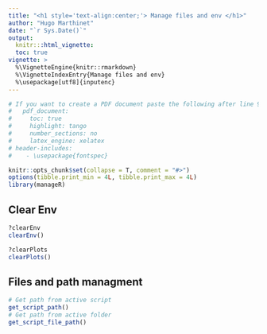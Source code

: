 ```yaml
---
title: "<h1 style='text-align:center;'> Manage files and env </h1>"
author: "Hugo Marthinet"
date: "`r Sys.Date()`"
output:
  knitr:::html_vignette:
  toc: true
vignette: >
  %\VignetteEngine{knitr::rmarkdown}
  %\VignetteIndexEntry{Manage files and env}
  %\usepackage[utf8]{inputenc}
---
```


\setmainfont{Calibri Light}

```r

# If you want to create a PDF document paste the following after line 9 above:
#   pdf_document:
#     toc: true
#     highlight: tango
#     number_sections: no
#     latex_engine: xelatex    
# header-includes: 
#    - \usepackage{fontspec}

knitr::opts_chunk$set(collapse = T, comment = "#>")
options(tibble.print_min = 4L, tibble.print_max = 4L)
library(manageR)
```

## Clear Env

```r
?clearEnv
clearEnv()

?clearPlots
clearPlots()
```

## Files and path managment

```r
# Get path from active script
get_script_path()
# Get path from active folder
get_script_file_path()
```
